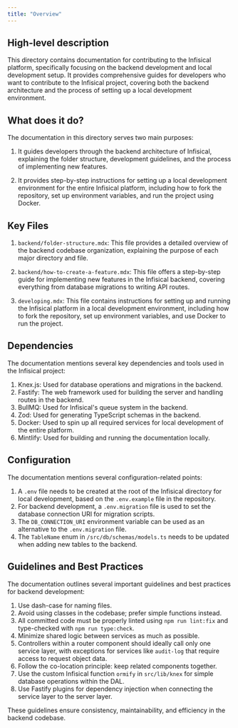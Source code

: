```yaml
---
title: "Overview"
---
```


## High-level description

This directory contains documentation for contributing to the Infisical platform, specifically focusing on the backend development and local development setup. It provides comprehensive guides for developers who want to contribute to the Infisical project, covering both the backend architecture and the process of setting up a local development environment.

## What does it do?

The documentation in this directory serves two main purposes:

1. It guides developers through the backend architecture of Infisical, explaining the folder structure, development guidelines, and the process of implementing new features.

2. It provides step-by-step instructions for setting up a local development environment for the entire Infisical platform, including how to fork the repository, set up environment variables, and run the project using Docker.

## Key Files

1. `backend/folder-structure.mdx`: This file provides a detailed overview of the backend codebase organization, explaining the purpose of each major directory and file.

2. `backend/how-to-create-a-feature.mdx`: This file offers a step-by-step guide for implementing new features in the Infisical backend, covering everything from database migrations to writing API routes.

3. `developing.mdx`: This file contains instructions for setting up and running the Infisical platform in a local development environment, including how to fork the repository, set up environment variables, and use Docker to run the project.

## Dependencies

The documentation mentions several key dependencies and tools used in the Infisical project:

1. Knex.js: Used for database operations and migrations in the backend.
2. Fastify: The web framework used for building the server and handling routes in the backend.
3. BullMQ: Used for Infisical's queue system in the backend.
4. Zod: Used for generating TypeScript schemas in the backend.
5. Docker: Used to spin up all required services for local development of the entire platform.
6. Mintlify: Used for building and running the documentation locally.

## Configuration

The documentation mentions several configuration-related points:

1. A `.env` file needs to be created at the root of the Infisical directory for local development, based on the `.env.example` file in the repository.
2. For backend development, a `.env.migration` file is used to set the database connection URI for migration scripts.
3. The `DB_CONNECTION_URI` environment variable can be used as an alternative to the `.env.migration` file.
4. The `TableName` enum in `/src/db/schemas/models.ts` needs to be updated when adding new tables to the backend.

## Guidelines and Best Practices

The documentation outlines several important guidelines and best practices for backend development:

1. Use dash-case for naming files.
2. Avoid using classes in the codebase; prefer simple functions instead.
3. All committed code must be properly linted using `npm run lint:fix` and type-checked with `npm run type:check`.
4. Minimize shared logic between services as much as possible.
5. Controllers within a router component should ideally call only one service layer, with exceptions for services like `audit-log` that require access to request object data.
6. Follow the co-location principle: keep related components together.
7. Use the custom Infisical function `ormify` in `src/lib/knex` for simple database operations within the DAL.
8. Use Fastify plugins for dependency injection when connecting the service layer to the server layer.

These guidelines ensure consistency, maintainability, and efficiency in the backend codebase.